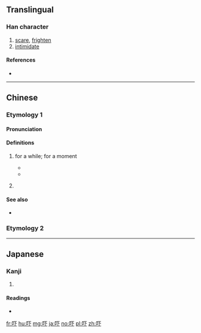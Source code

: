 {{also|嚇}}

==Translingual==

===Han character===
{{Han char|rn=30|rad=口|as=03|sn=6|four=|canj=RMY|ids=⿰口下}}

# [[scare]], [[frighten]]
# [[intimidate]]

====References====
* {{Han ref|kx=0177.021|dkj=03306|dj=0394.050|hdz=10577.020|uh=5413|ud=21523}}

----

==Chinese==

===Etymology 1===

====Pronunciation====
{{zh-pron
|c=haa2
|cat=part
}}

====Definitions====
{{zh-hanzi}}

# {{label|zh|Cantonese}} {{non-gloss definition|grammatical particle used to emphasise an activity which goes on for a brief moment.}} for a while; for a moment
#* {{zh-usex|等 我 諗 吓。|Let me think about it for '''a while'''.|C-GZ|tr=dang2 ngo5 nam2 haa5.}}
#* {{zh-usex|我 聽日 行 吓。|Tomorrow, I will take a '''little''' walk.|C-GZ|tr=ngo5 ting1 jat6 haang4 haa5.}}
# {{label|zh|Cantonese}} {{non-gloss definition|used as question tag}}

====See also====
* {{sense|for a while}} {{qualifier|Mandarin}} {{zh-l|一下}}

===Etymology 2===
{{zh-see|嚇}}

----

==Japanese==

===Kanji===
{{ja-kanji|grade=|rs=口03}}

# {{defn|lang=ja|sort=口03}}

====Readings====
* {{ja-readings|on=[[か]] (ka)|kun=[[おどす]] (odosu)}}

[[fr:吓]]
[[hu:吓]]
[[mg:吓]]
[[ja:吓]]
[[no:吓]]
[[pl:吓]]
[[zh:吓]]